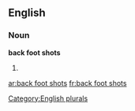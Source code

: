 
==English==

===Noun===
'''back foot shots'''

# {{plural of|[[back foot shot]]}}

[[Category:English plurals]]

[[ar:back foot shots]]
[[fr:back foot shots]]